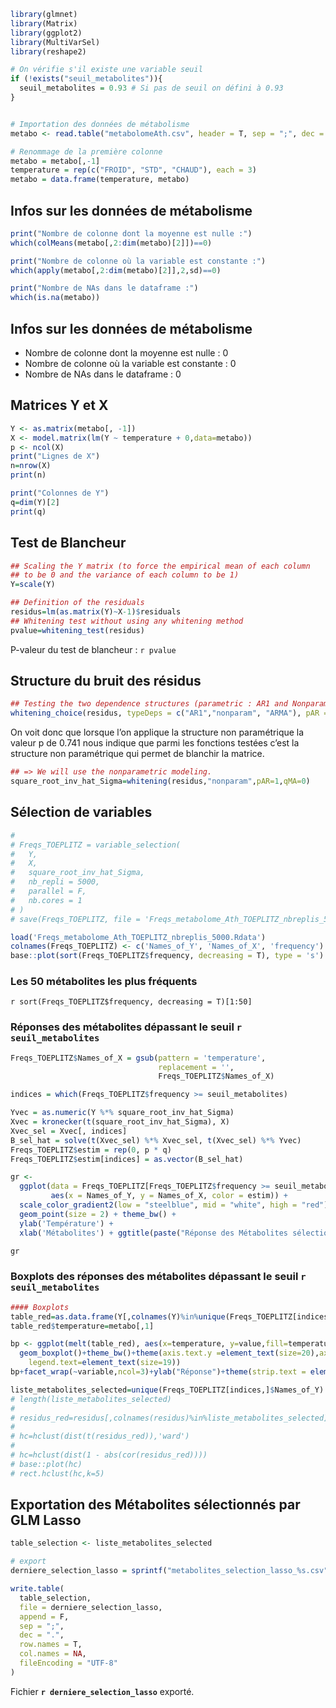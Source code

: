 ```r
library(glmnet)
library(Matrix)
library(ggplot2)
library(MultiVarSel)
library(reshape2)
```

```r

# On vérifie s'il existe une variable seuil
if (!exists("seuil_metabolites")){
  seuil_metabolites = 0.93 # Si pas de seuil on défini à 0.93
}


# Importation des données de métabolisme
metabo <- read.table("metabolomeAth.csv", header = T, sep = ";", dec = ",")

# Renommage de la première colonne
metabo = metabo[,-1]
temperature = rep(c("FROID", "STD", "CHAUD"), each = 3)
metabo = data.frame(temperature, metabo)
```

## Infos sur les données de métabolisme
```r
print("Nombre de colonne dont la moyenne est nulle :")
which(colMeans(metabo[,2:dim(metabo)[2]])==0)

print("Nombre de colonne où la variable est constante :")
which(apply(metabo[,2:dim(metabo)[2]],2,sd)==0)

print("Nombre de NAs dans le dataframe :")
which(is.na(metabo))
```
## Infos sur les données de métabolisme

- Nombre de colonne dont la moyenne est nulle : 0
- Nombre de colonne où la variable est constante : 0
- Nombre de NAs dans le dataframe : 0


## Matrices Y et X

```r
Y <- as.matrix(metabo[, -1])
X <- model.matrix(lm(Y ~ temperature + 0,data=metabo))
p <- ncol(X)
print("Lignes de X")
n=nrow(X)
print(n)

print("Colonnes de Y")
q=dim(Y)[2]
print(q)
```

## Test de Blancheur
```r

## Scaling the Y matrix (to force the empirical mean of each column
## to be 0 and the variance of each column to be 1)
Y=scale(Y)

## Definition of the residuals
residus=lm(as.matrix(Y)~X-1)$residuals
## Whitening test without using any whitening method
pvalue=whitening_test(residus)
```
P-valeur du test de blancheur : `r pvalue`

## Structure du bruit des résidus
```r
## Testing the two dependence structures (parametric : AR1 and Nonparametric) : Toeplitz case
whitening_choice(residus, typeDeps = c("AR1","nonparam", "ARMA"), pAR = 2, qMA = 1)
```

On voit donc que lorsque l'on applique la structure non paramétrique la valeur p de $0.741$ nous indique que parmi les fonctions testées c'est la structure non paramétrique qui permet de blanchir la matrice.

```r
## => We will use the nonparametric modeling.
square_root_inv_hat_Sigma=whitening(residus,"nonparam",pAR=1,qMA=0)
```

## Sélection de variables

```r
# 
# Freqs_TOEPLITZ = variable_selection(
#   Y,
#   X,
#   square_root_inv_hat_Sigma,
#   nb_repli = 5000,
#   parallel = F,
#   nb.cores = 1
# )
# save(Freqs_TOEPLITZ, file = 'Freqs_metabolome_Ath_TOEPLITZ_nbreplis_5000.Rdata')

load('Freqs_metabolome_Ath_TOEPLITZ_nbreplis_5000.Rdata')
colnames(Freqs_TOEPLITZ) <- c('Names_of_Y', 'Names_of_X', 'frequency')
base::plot(sort(Freqs_TOEPLITZ$frequency, decreasing = T), type = 's')
```

### Les 50 métabolites les plus fréquents
`r sort(Freqs_TOEPLITZ$frequency, decreasing = T)[1:50]`

### Réponses des métabolites dépassant le seuil `r seuil_metabolites` 
```r
Freqs_TOEPLITZ$Names_of_X = gsub(pattern = 'temperature',
                                 replacement = '',
                                 Freqs_TOEPLITZ$Names_of_X)

indices = which(Freqs_TOEPLITZ$frequency >= seuil_metabolites)

Yvec = as.numeric(Y %*% square_root_inv_hat_Sigma)
Xvec = kronecker(t(square_root_inv_hat_Sigma), X)
Xvec_sel = Xvec[, indices]
B_sel_hat = solve(t(Xvec_sel) %*% Xvec_sel, t(Xvec_sel) %*% Yvec)
Freqs_TOEPLITZ$estim = rep(0, p * q)
Freqs_TOEPLITZ$estim[indices] = as.vector(B_sel_hat)

gr <-
  ggplot(data = Freqs_TOEPLITZ[Freqs_TOEPLITZ$frequency >= seuil_metabolites,],
         aes(x = Names_of_Y, y = Names_of_X, color = estim)) +
  scale_color_gradient2(low = "steelblue", mid = "white", high = "red") +
  geom_point(size = 2) + theme_bw() +
  ylab('Température') +
  xlab('Métabolites') + ggtitle(paste("Réponse des Métabolites sélectionnés pour les conditions\nde températures, au seuil", seuil_metabolites, sep = " ")) + theme(axis.text.x = element_text(angle = 90))

gr

```

### Boxplots des réponses des métabolites dépassant le seuil `r seuil_metabolites` 
```r
#### Boxplots
table_red=as.data.frame(Y[,colnames(Y)%in%unique(Freqs_TOEPLITZ[indices,]$Names_of_Y)])
table_red$temperature=metabo[,1]

bp <- ggplot(melt(table_red), aes(x=temperature, y=value,fill=temperature)) + 
  geom_boxplot()+theme_bw()+theme(axis.text.y =element_text(size=20),axis.text.x =element_text(size=15),axis.title =element_text(size=20),legend.title=element_text(size=20), 
    legend.text=element_text(size=19))
bp+facet_wrap(~variable,ncol=3)+ylab("Réponse")+theme(strip.text = element_text(face="bold", size=20))
```

```r
liste_metabolites_selected=unique(Freqs_TOEPLITZ[indices,]$Names_of_Y)
# length(liste_metabolites_selected)
# 
# residus_red=residus[,colnames(residus)%in%liste_metabolites_selected]
# 
# hc=hclust(dist(t(residus_red)),'ward')
# 
# hc=hclust(dist(1 - abs(cor(residus_red))))
# base::plot(hc)
# rect.hclust(hc,k=5)

```

## Exportation des Métabolites sélectionnés par GLM Lasso
```r
table_selection <- liste_metabolites_selected

# export
derniere_selection_lasso = sprintf("metabolites_selection_lasso_%s.csv", seuil_metabolites)

write.table(
  table_selection,
  file = derniere_selection_lasso,
  append = F,
  sep = ";",
  dec = ".",
  row.names = T,
  col.names = NA,
  fileEncoding = "UTF-8"
)
```
Fichier **`r derniere_selection_lasso`** exporté.

